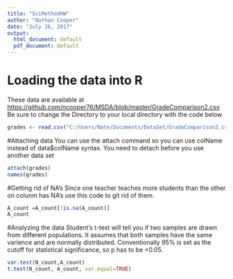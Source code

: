 ---
title: "SciMethodHW"
author: "Nathan Cooper"
date: "July 26, 2017"
output:
  html_document: default
  pdf_document: default
---

# Loading the data into R
These data are available at <https://github.com/ncooper76/MSDA/blob/master/GradeComparison2.csv>
Be sure to change the Directory to your local directory with the code below

```{r}
grades <- read.csv("C:/Users/Nate/Documents/DataSet/GradeComparison2.csv")
```
#Attaching data
You can use the attach command so you can use colName instead of data$colName syntax. You need to detach before you
use another data set
```{r}
attach(grades)
names(grades)
```
#Getting rid of NA's
Since one teacher teaches more students than the other on colunm has NA's use this code to git rid of them.
```{r}
A_count =A_count[!is.na(A_count)]
A_count
```
#Analyzing the data
Student's t-test will tell you if two samples are drawn from different populations. It assumes that both samples have the same varience and are normally distributed. Conventionally 95% is set as the cutoff for statistical significance, so p has to be <0.05.
```{r}
var.test(N_count,A_count)
t.test(N_count, A_count, var.equal=TRUE)
```

